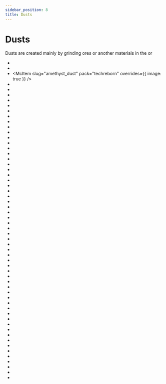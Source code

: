 ```yaml
---
sidebar_position: 8
title: Dusts
---
```


<ItemImage file="almandine_dust" alt="Dusts" size="200" />

# Dusts

Dusts are created mainly by grinding ores or another materials in the <McItem slug="techreborn:grinder"/>
or <McItem slug="techreborn:industrial_grinder"/>

- <McItem slug="almandine_dust" pack="techreborn"/>
- <McItem slug="aluminium_dust" pack="techreborn"/>
- <McItem slug="amethyst_dust" pack="techreborn" overrides={{ image: true }} />
- <McItem slug="andesite_dust" pack="techreborn"/>
- <McItem slug="andradite_dust" pack="techreborn"/>
- <McItem slug="ashes" pack="techreborn"/>
- <McItem slug="basalt_dust" pack="techreborn"/>
- <McItem slug="bauxite_dust" pack="techreborn"/>
- <McItem slug="brass_dust" pack="techreborn"/>
- <McItem slug="bronze_dust" pack="techreborn"/>
- <McItem slug="calcite_dust" pack="techreborn"/>
- <McItem slug="charcoal_dust" pack="techreborn"/>
- <McItem slug="chrome_dust" pack="techreborn"/>
- <McItem slug="cinnabar_dust" pack="techreborn"/>
- <McItem slug="clay_dust" pack="techreborn"/>
- <McItem slug="coal_dust" pack="techreborn"/>
- <McItem slug="dark_ashes_dust" pack="techreborn"/>
- <McItem slug="diamond_dust" pack="techreborn"/>
- <McItem slug="diorite_dust" pack="techreborn"/>
- <McItem slug="electrum_dust" pack="techreborn"/>
- <McItem slug="emerald_dust" pack="techreborn"/>
- <McItem slug="ender_eye_dust" pack="techreborn"/>
- <McItem slug="ender_pearl_dust" pack="techreborn"/>
- <McItem slug="endstone_dust" pack="techreborn"/>
- <McItem slug="flint_dust" pack="techreborn"/>
- <McItem slug="galena_dust" pack="techreborn"/>
- <McItem slug="granite_dust" pack="techreborn"/>
- <McItem slug="grossular_dust" pack="techreborn"/>
- <McItem slug="invar_dust" pack="techreborn"/>
- <McItem slug="lazurite_dust" pack="techreborn"/>
- <McItem slug="lead_dust" pack="techreborn"/>
- <McItem slug="magnesium_dust" pack="techreborn"/>
- <McItem slug="manganese_dust" pack="techreborn"/>
- <McItem slug="marble_dust" pack="techreborn"/>
- <McItem slug="netherrack_dust" pack="techreborn"/>
- <McItem slug="nickel_dust" pack="techreborn"/>
- <McItem slug="obsidian_dust" pack="techreborn"/>
- <McItem slug="peridot_dust" pack="techreborn"/>
- <McItem slug="phosphorous_dust" pack="techreborn"/>
- <McItem slug="platinum_dust" pack="techreborn"/>
- <McItem slug="pyrite_dust" pack="techreborn"/>
- <McItem slug="pyrope_dust" pack="techreborn"/>
- <McItem slug="red_garnet_dust" pack="techreborn"/>
- <McItem slug="ruby_dust" pack="techreborn"/>
- <McItem slug="saltpeter_dust" pack="techreborn"/>
- <McItem slug="sapphire_dust" pack="techreborn"/>
- <McItem slug="saw_dust" pack="techreborn"/>
- <McItem slug="silver_dust" pack="techreborn"/>
- <McItem slug="sodalite_dust" pack="techreborn"/>
- <McItem slug="spessartine_dust" pack="techreborn"/>
- <McItem slug="sphalerite_dust" pack="techreborn"/>
- <McItem slug="steel_dust" pack="techreborn"/>
- <McItem slug="sulfur_dust" pack="techreborn"/>
- <McItem slug="tin_dust" pack="techreborn"/>
- <McItem slug="titanium_dust" pack="techreborn"/>
- <McItem slug="tungsten_dust" pack="techreborn"/>
- <McItem slug="uvarovite_dust" pack="techreborn"/>
- <McItem slug="yellow_garnet_dust" pack="techreborn"/>
- <McItem slug="zinc_dust" pack="techreborn"/>